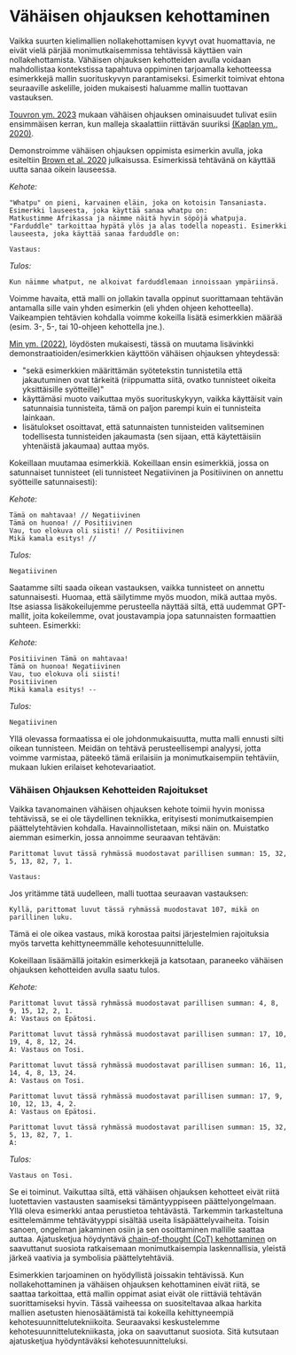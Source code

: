 # Vähäisen ohjauksen kehottaminen

Vaikka suurten kielimallien nollakehottamisen kyvyt ovat huomattavia, ne eivät vielä pärjää monimutkaisemmissa tehtävissä käyttäen vain nollakehottamista. Vähäisen ohjauksen kehotteiden avulla voidaan mahdollistaa kontekstissa tapahtuva oppiminen tarjoamalla kehotteessa esimerkkejä mallin suorituskyvyn parantamiseksi. Esimerkit toimivat ehtona seuraaville askelille, joiden mukaisesti haluamme mallin tuottavan vastauksen.

[Touvron ym. 2023](https://arxiv.org/pdf/2302.13971.pdf) mukaan vähäisen ohjauksen ominaisuudet tulivat esiin ensimmäisen kerran, kun malleja skaalattiin riittävän suuriksi [(Kaplan ym., 2020)](https://arxiv.org/abs/2001.08361).

Demonstroimme vähäisen ohjauksen oppimista esimerkin avulla, joka esiteltiin [Brown et al. 2020](https://arxiv.org/abs/2005.14165) julkaisussa. Esimerkissä tehtävänä on käyttää uutta sanaa oikein lauseessa.

*Kehote:*
```
"Whatpu" on pieni, karvainen eläin, joka on kotoisin Tansaniasta. Esimerkki lauseesta, joka käyttää sanaa whatpu on:
Matkustimme Afrikassa ja näimme näitä hyvin söpöjä whatpuja.
"Farduddle" tarkoittaa hypätä ylös ja alas todella nopeasti. Esimerkki lauseesta, joka käyttää sanaa farduddle on:

Vastaus:
```

*Tulos:*
```
Kun näimme whatput, ne alkoivat farduddlemaan innoissaan ympäriinsä.
```

Voimme havaita, että malli on jollakin tavalla oppinut suorittamaan tehtävän antamalla sille vain yhden esimerkin (eli yhden ohjeen kehotteella). Vaikeampien tehtävien kohdalla voimme kokeilla lisätä esimerkkien määrää (esim. 3-, 5-, tai 10-ohjeen kehottella jne.).

[Min ym. (2022)](https://arxiv.org/abs/2202.12837), löydösten mukaisesti, tässä on muutama lisävinkki demonstraatioiden/esimerkkien käyttöön vähäisen ohjauksen yhteydessä:

- "sekä esimerkkien määrittämän syötetekstin tunnistetila että jakautuminen ovat tärkeitä (riippumatta siitä, ovatko tunnisteet oikeita yksittäisille syötteille)"
- käyttämäsi muoto vaikuttaa myös suorituskykyyn, vaikka käyttäisit vain satunnaisia tunnisteita, tämä on paljon parempi kuin ei tunnisteita lainkaan.  
- lisätulokset osoittavat, että satunnaisten tunnisteiden valitseminen todellisesta tunnisteiden jakaumasta (sen sijaan, että käytettäisiin yhtenäistä jakaumaa) auttaa myös.

Kokeillaan muutamaa esimerkkiä. Kokeillaan ensin esimerkkiä, jossa on satunnaiset tunnisteet (eli tunnisteet Negatiivinen ja Positiivinen on annettu syötteille satunnaisesti):

*Kehote:*
```
Tämä on mahtavaa! // Negatiivinen
Tämä on huonoa! // Positiivinen
Vau, tuo elokuva oli siisti! // Positiivinen
Mikä kamala esitys! //
```

*Tulos:*
```
Negatiivinen
```

Saatamme silti saada oikean vastauksen, vaikka tunnisteet on annettu satunnaisesti. Huomaa, että säilytimme myös muodon, mikä auttaa myös. Itse asiassa lisäkokeilujemme perusteella näyttää siltä, että uudemmat GPT-mallit, joita kokeilemme, ovat joustavampia jopa satunnaisten formaattien suhteen. Esimerkki:

*Kehote:*
```
Positiivinen Tämä on mahtavaa!
Tämä on huonoa! Negatiivinen
Vau, tuo elokuva oli siisti!
Positiivinen
Mikä kamala esitys! --
```

*Tulos:*
```
Negatiivinen
```

Yllä olevassa formaatissa ei ole johdonmukaisuutta, mutta malli ennusti silti oikean tunnisteen. Meidän on tehtävä perusteellisempi analyysi, jotta voimme varmistaa, päteekö tämä erilaisiin ja monimutkaisempiin tehtäviin, mukaan lukien erilaiset kehotevariaatiot.


### Vähäisen Ohjauksen Kehotteiden Rajoitukset

Vaikka tavanomainen vähäisen ohjauksen kehote toimii hyvin monissa tehtävissä, se ei ole täydellinen tekniikka, erityisesti monimutkaisempien päättelytehtävien kohdalla. Havainnollistetaan, miksi näin on. Muistatko aiemman esimerkin, jossa annoimme seuraavan tehtävän:

```
Parittomat luvut tässä ryhmässä muodostavat parillisen summan: 15, 32, 5, 13, 82, 7, 1.

Vastaus: 
```

Jos yritämme tätä uudelleen, malli tuottaa seuraavan vastauksen:

```
Kyllä, parittomat luvut tässä ryhmässä muodostavat 107, mikä on parillinen luku.
```

Tämä ei ole oikea vastaus, mikä korostaa paitsi järjestelmien rajoituksia myös tarvetta kehittyneemmälle kehotesuunnittelulle.

Kokeillaan lisäämällä joitakin esimerkkejä ja katsotaan, paraneeko vähäisen ohjauksen kehotteiden avulla saatu tulos.

*Kehote:*
```
Parittomat luvut tässä ryhmässä muodostavat parillisen summan: 4, 8, 9, 15, 12, 2, 1.
A: Vastaus on Epätosi.

Parittomat luvut tässä ryhmässä muodostavat parillisen summan: 17, 10, 19, 4, 8, 12, 24.
A: Vastaus on Tosi.

Parittomat luvut tässä ryhmässä muodostavat parillisen summan: 16, 11, 14, 4, 8, 13, 24.
A: Vastaus on Tosi.

Parittomat luvut tässä ryhmässä muodostavat parillisen summan: 17, 9, 10, 12, 13, 4, 2.
A: Vastaus on Epätosi.

Parittomat luvut tässä ryhmässä muodostavat parillisen summan: 15, 32, 5, 13, 82, 7, 1.
A:
```

*Tulos:*
```
Vastaus on Tosi.
```

Se ei toiminut. Vaikuttaa siltä, että vähäisen ohjauksen kehotteet eivät riitä luotettavien vastausten saamiseksi tämäntyyppiseen päättelyongelmaan. Yllä oleva esimerkki antaa perustietoa tehtävästä. Tarkemmin tarkasteltuna esittelemämme tehtävätyyppi sisältää useita lisäpäättelyvaiheita. Toisin sanoen, ongelman jakaminen osiin ja sen osoittaminen mallille saattaa auttaa.
Ajatusketjua höydyntävä [chain-of-thought (CoT) kehottaminen](https://arxiv.org/abs/2201.11903) on saavuttanut suosiota ratkaisemaan monimutkaisempia laskennallisia, yleistä järkeä vaativia ja symbolisia päättelytehtäviä.

Esimerkkien tarjoaminen on hyödyllistä joissakin tehtävissä. Kun nollakehottaminen ja vähäisen ohjauksen kehottaminen eivät riitä, se saattaa tarkoittaa, että mallin oppimat asiat eivät ole riittäviä tehtävän suorittamiseksi hyvin. Tässä vaiheessa on suositeltavaa alkaa harkita mallien asetusten hienosäätämistä tai kokeilla kehittyneempiä kehotesuunnittelutekniikoita. Seuraavaksi keskustelemme kehotesuunnittelutekniikasta, joka on saavuttanut suosiota. Sitä kutsutaan ajatusketjua hyödyntäväksi kehotesuunnitteluksi.